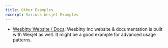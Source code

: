 ```yaml
---
title: Other Examples
excerpt: Various Wesjet Examples
---
```


- [Wesbitty Website / Docs](https://github.com/wesbitty/wesjet/blob/main/apps/www): Wesbitty Inc website & documentation is built with Wesjet as well. It might be a good example for advanced usage patterns.
